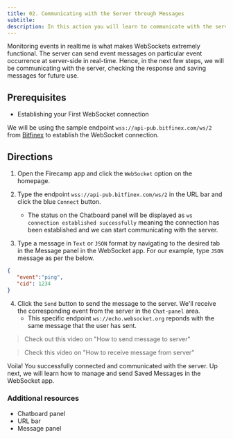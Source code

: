 ```yaml
---
title: 02. Communicating with the Server through Messages
subtitle:
description: In this action you will learn to communicate with the server, check response and save messages for future use in the websocket app
---
```



Monitoring events in realtime is what makes WebSockets extremely functional. The server can send event messages on particular event occurrence at server-side in real-time. Hence, in the next few steps, we will be communicating with the server, checking the response and saving messages for future use.

## Prerequisites
- Establishing your First WebSocket connection

We will be using the sample endpoint `wss://api-pub.bitfinex.com/ws/2` from [Bitfinex](https://www.bitfinex.com/) to establish the WebSocket connection.

## Directions
1. Open the Firecamp app and click the `WebSocket` option on the homepage.

2. Type the endpoint `wss://api-pub.bitfinex.com/ws/2` in the URL bar and click the blue `Connect` button.

   - The status on the Chatboard panel will be displayed as `ws connection established successfully` meaning the connection has been established and we can start communicating with the server.

3. Type a message in `Text` or `JSON` format by navigating to the desired tab in the Message panel in the WebSocket app.
For our example, type `JSON` message as per the below. 
```JSON
{
   "event":"ping",
   "cid": 1234
}
```

4. Click the `Send` button to send the message to the server. We'll receive the corresponding event from the server in the `Chat-panel` area.
   - This specific endpoint `ws://echo.websocket.org` reponds with the same message that the user has sent.

>Check out this video on "How to send message to server"

<YouTube videoId="_cORDgNYXG8" />

>Check this video on "How to receive message from server"

<YouTube videoId="1IyiAB8fnTs" />



Voila! You successfully connected and communicated with the server. Up next, we will learn how to manage and send Saved Messages in the WebSocket app.


### Additional resources
- Chatboard panel
- URL bar
- Message panel
